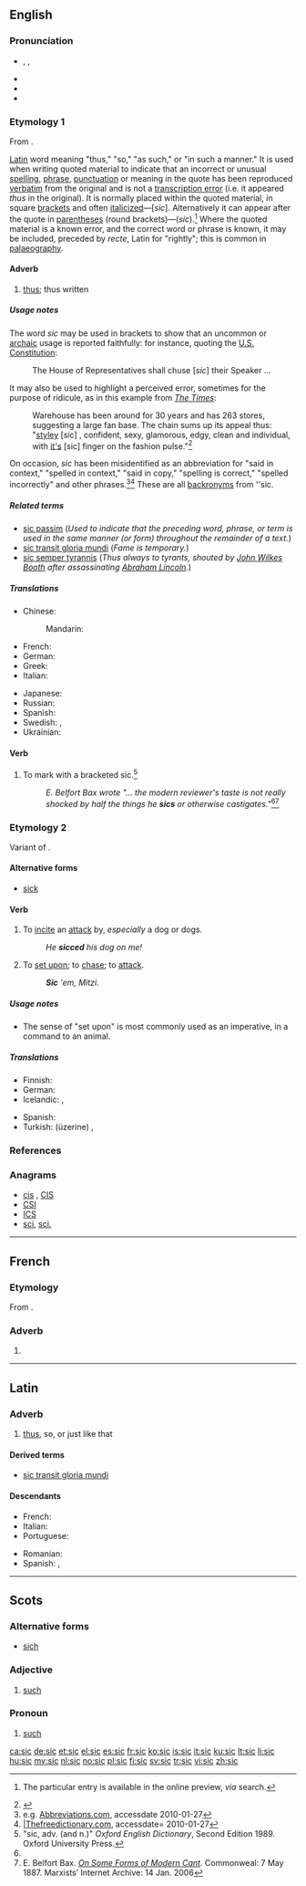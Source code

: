 ==English==
{{wikipedia}}

===Pronunciation===
* {{enPR|sĭk}}, {{IPA|/sɪk/}}, {{SAMPA|/sIk/}}
* {{audio|en-us-sic.ogg|Audio (US)}}
* {{rhymes|ɪk}}
* {{homophones|sick}}

===Etymology 1===
From {{etyl|la}} {{term|sic|sīc|thus, so|lang=la}}.

[[Latin]] word meaning "thus," "so," "as such," or "in such a manner." It is used when writing quoted material to indicate that an incorrect or unusual [[spelling]], [[phrase]], [[punctuation]] or meaning in the quote has been reproduced [[wiktionary:verbatim|verbatim]] from the original and is not a [[transcription error]] (i.e. it appeared ''thus'' in the original). It is normally placed within the quoted material, in square [[bracket]]s and often [[Italic type|italicized]]&mdash;[''sic'']. Alternatively it can appear after the quote in [[parentheses]] (round brackets)&mdash;(''sic'').<ref name="cgsau">{{Cite book|url=http://cup.columbia.edu/bookpreview/978-0-231-06989-2/ |chapter=sic (adv.) |title=The Columbia Guide to Standard American English|first=Kenneth G. |last=Wilson |publisher=[[Columbia University Press]] |year=1993 |accessdate=2009-11-03}} The particular entry is available in the online preview, ''via'' search.</ref> Where the quoted material is a known error, and the correct word or phrase is known, it may be included, preceded by ''recte'', Latin for "rightly"; this is common in [[palaeography]].

====Adverb====
{{en-adv|-}}

# [[thus]]; thus written

=====Usage notes=====
The word ''sic'' may be used in brackets to show that an uncommon or [[Archaism|archaic]] usage is reported faithfully: for instance, quoting the [[:w:United States Constitution|U.S. Constitution]]:
: The House of Representatives shall chuse [''sic''] their Speaker ... <!-- Note that the spelling "chuse" is the point of this quotation - do not correct it to "choose" -->
It may also be used to highlight a perceived error, sometimes for the purpose of ridicule, as in this example from ''[[:w:The Times|The Times]]'':
: Warehouse has been around for 30 years and has 263 stores, suggesting a large fan base. The chain sums up its appeal thus: "[[:wiktionary:stylish|styley]] [sic]<!-- the original is not italicised-->, confident, sexy, glamorous, edgy, clean and individual, with <!-- Don't correct this either. --> [[:wiktionary:it's|it's]] [sic]<!-- the original is not italicised--> finger on the fashion pulse."<ref>{{Cite news|first=Anne |last=Ashworth |title=Chain reaction: Warehouse |url=http://women.timesonline.co.uk/article/0,,26930-2234374,00.html |work=The Times |date=2006-06-21 |accessdate=2007-01-06 }}</ref>

On occasion, ''sic'' has been misidentified as an abbreviation for "said in context," "spelled in context," "said in copy," "spelling is correct," "spelled incorrectly" and other phrases.<ref>e.g. [http://www.abbreviations.com Abbreviations.com],  accessdate 2010-01-27</ref><ref>[http://acronyms.thefreedictionary.com |Thefreedictionary.com], accessdate= 2010-01-27</ref> These are all [[backronym]]s from ''sic.

=====Related terms=====
* [[sic passim]] (''Used to indicate that the preceding word, phrase, or term is used in the same manner (or form) throughout the remainder of a text.'')
* [[sic transit gloria mundi]] (''Fame is temporary.'')
* [[sic semper tyrannis]] (''Thus always to tyrants, shouted by [[:w:John Wilkes Booth|John Wilkes Booth]] after assassinating [[:w:Abraham Lincoln|Abraham Lincoln]].'')

=====Translations=====
{{trans-top|thus, thus written}}
* Chinese:
*: Mandarin: {{tø|cmn|原文如此|sc=Hans}}
* French: {{t|fr|sic}}
* German: {{t|de|dasselbe}}
* Greek: {{t|el|αυτολεξεί}}
* Italian: {{t|it|sic}}
{{trans-mid}}
* Japanese: {{t|ja|ママ|tr=mama|sc=Jpan}}
* Russian: {{t+|ru|так|tr=tak}}
* Spanish: {{t|es|sic}}
* Swedish: {{t|sv|sic}}, {{t|sv|så}}
* Ukrainian: {{t+|uk|так|tr=tak|xs=Ukrainian}}
{{trans-bottom}}

====Verb====
{{en-verb|sic|c|ing}}

# To mark with a bracketed sic.<ref name=oed>"sic, adv. (and n.)" ''Oxford English Dictionary'', Second Edition 1989. Oxford University Press.</ref>
#: ''E. Belfort Bax wrote "... the modern reviewer's taste is not really shocked by half the things he '''sics''' or otherwise castigates."''<ref name=oed/><ref>E. Belfort Bax. ''[http://www.marxists.org/archive/bax/1887/05/modcant.htm On Some Forms of Modern Cant]''. Commonweal: 7 May 1887. Marxists’ Internet Archive: 14 Jan. 2006</ref>

===Etymology 2===
Variant of {{term|seek}}.

====Alternative forms====
* [[sick]]

====Verb====
{{en-verb|sic|c|ing}}

# {{transitive}} To [[incite]] an [[attack]] by, ''especially'' a dog or dogs.
#: ''He '''sicced''' his dog on me!''
# {{transitive}} To [[set upon]]; to [[chase]]; to [[attack]].
#: '''''Sic''' 'em, Mitzi.''

=====Usage notes=====
* The sense of "set upon" is most commonly used as an imperative, in a command to an animal.

=====Translations=====
{{trans-top|incite an attack by}}
* Finnish: {{t-|fi|usuttaa}}
* German: {{t-|de|hetzen}}
* Icelandic: {{t-|is|siga}}, {{t|is|etja}}
{{trans-mid}}
* Spanish: {{t+|es|azuzar}}
* Turkish: (üzerine) {{t|tr|salmak}}, {{t|tr|saldırtmak}}
{{trans-bottom}}

{{trans-top|set upon}}
{{trans-mid}}
{{trans-bottom}}

===References===
<references/>

===Anagrams===
* [[cis#English|cis]] , [[CIS#English|CIS]]
* [[CSI#English|CSI]]
* [[ICS#English|ICS]]
* [[sci#English|sci]], [[sci.#English|sci.]]

----

==French==

===Etymology===
From {{etyl|la|fr}} {{term|sic|sīc|thus, so|lang=la}}.

===Adverb===
{{fr-adv}}

# {{l|en|sic}}

----

==Latin==

===Adverb===
{{infl|la|adverb|head=sīc}}

# [[thus]], so, or just like that

====Derived terms====
* [[sic transit gloria mundi]]

====Descendants====
{{top2}}
* French: {{l|fr|si}}
* Italian: {{l|it|sì}}
* Portuguese: {{l|pt|sim}}
{{mid2}}
* Romanian: {{l|ro|și}}
* Spanish: {{l|es|sí}} , {{l|es|así}}
{{bottom}}
----

==Scots==

===Alternative forms===
* [[sich#Scots|sich]]

===Adjective===
{{sco-adj}}

# [[such]]

===Pronoun===
{{sco-pron}}

# [[such]]

[[ca:sic]]
[[de:sic]]
[[et:sic]]
[[el:sic]]
[[es:sic]]
[[fr:sic]]
[[ko:sic]]
[[is:sic]]
[[it:sic]]
[[ku:sic]]
[[lt:sic]]
[[li:sic]]
[[hu:sic]]
[[my:sic]]
[[nl:sic]]
[[no:sic]]
[[pl:sic]]
[[fi:sic]]
[[sv:sic]]
[[tr:sic]]
[[vi:sic]]
[[zh:sic]]